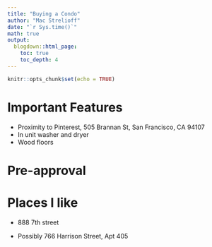 ```yaml
---
title: "Buying a Condo"
author: "Mac Strelioff"
date: "`r Sys.time()`"
math: true
output:
  blogdown::html_page:
    toc: true
    toc_depth: 4
---
```


```r
knitr::opts_chunk$set(echo = TRUE)
```

# Important Features

- Proximity to Pinterest, 505 Brannan St, San Francisco, CA 94107
- In unit washer and dryer
- Wood floors


# Pre-approval






# Places I like

- 888 7th street

- Possibly 766 Harrison Street, Apt 405
















